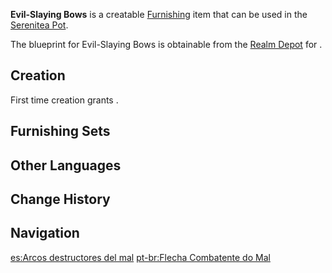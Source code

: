 {{Furnishing Infobox
|id             = 363315
|image          = Item Evil-Slaying Bows.png
|category       = Ornaments
|subcategory    = Utensil
|quality        = 3
|adeptal_energy = 60
|load           = 95
|reduced_load   = 72
|description    = These carefully crafted and decorated ceremonial arrows and small wooden bows enclosed in Maple Wood boxes can be bought at festival booths. They are often used as tabletop decorations.<br />It is said that these kinds of artifacts can get rid of evil spirits, albeit that the related rumors are no longer testable. Most people are pious in their belief in Her Excellency and do not need the psychological comfort of other myths and legends. They only regard this kind of artifacts as beautiful decorations and ceremonial souvenirs. But the truth is, the legend behind this kind of artifact may be related to the tale of the [[Raiden Shogun]]...
|mention        = Raiden Shogun
|blueprint      = Realm Depot
}}
'''Evil-Slaying Bows''' is a creatable [[Furnishing]] item that can be used in the [[Serenitea Pot]].

The blueprint for Evil-Slaying Bows is obtainable from the [[Realm Depot]] for {{Item|Realm Currency|24|x=160}}.

==Creation==
First time creation grants {{Item|Trust|24|x=60}}.
{{Recipe
|type = Creation
|time = 14h
|Maple Wood = 4
|Fabric = 4
|White Iron Chunk = 4
|sort = Maple Wood;Fabric;White Iron Chunk
}}

==Furnishing Sets==
{{Craft Usage}}

==Other Languages==
{{Other Languages
|en      = Evil-Slaying Bows
|zhs     = 破邪之弦镝
|zhs_rm  = Pòxié zhī Xiándī
|zht     = 破邪之弦鏑
|zht_rm  = Pòxié zhī Xiándī
|zh_tl   = 
|ja      = 破邪の矢
|ja_rm   = Haja no Ya
|ja_tl   = Evil-Crushing Arrows
|ko      = 파사의 활
|ko_rm   = Pasa-ui Hwal
|ko_tl   = Evil-Crushing Arrows
|es      = Arcos destructores del mal
|es_tl   = Evil-Destroying Bows
|fr      = Arc destructeur du mal
|fr_tl   = Evil Destroyer Bow
|ru      = Зловещий лук
|ru_tl   = Ominous Bow
|th      = ศรปัดเป่าปีศาจร้าย
|th_rm   = 
|th_tl   = 
|vi      = Cung Trừ Tà
|vi_tl   = 
|de      = Das Böse zerschlagende Sehne
|de_tl   = The Evil-Shattering Bowstring
|id      = Busur Pembasmi Kejahatan
|id_tl   = Evil-Slayer Bow
|pt      = Flecha Combatente do Mal
|pt_tl   = 
|tr      = Kötülüğün Düşmanı Yay
|tr_tl   = 
|it      = Archi distruttori del male
|it_tl   = 
}}

==Change History==
{{Change History|2.2}}

==Navigation==
{{Furnishing Navbox|interior}}

[[es:Arcos destructores del mal]]
[[pt-br:Flecha Combatente do Mal]]